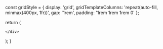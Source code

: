 

  const gridStyle = {
    display: 'grid',
    gridTemplateColumns: 'repeat(auto-fill, minmax(400px, 1fr))',
    gap: '1rem',
    padding: '1rem 1rem 1rem 0'
  };

  return (
    <div style={gridStyle}>
      
  <Card 
    title="Nibbānadhātusutta - The Nibbāna Element"
    description="The Buddha shares on the two Nibbāna elements - 1.) with fuel remaining and 2.) without fuel remaining."
    link="/iti/iti44"
    id="iti44"
  />


  <Card 
    title="Bahujanahitasutta - The Welfare Of The Many"
    description="The Buddha shares on the three kinds of persons who arise in the world for the welfare of the many - 1.) the Tathāgata, 2.) the Arahant, and 3.) the trainee."
    link="/iti/iti84"
    id="iti84"
  />

    </div>
  );
}
